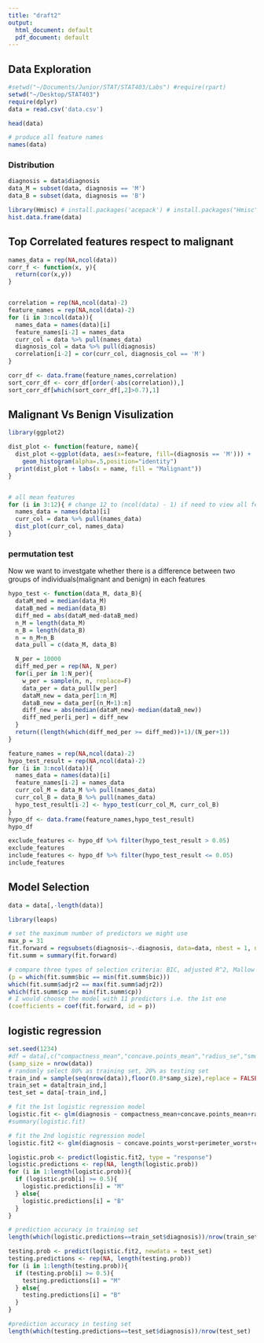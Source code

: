 ```yaml
---
title: "draft2"
output:
  html_document: default
  pdf_document: default
---
```


## Data Exploration
```r
#setwd("~/Documents/Junior/STAT/STAT403/Labs") #require(rpart) 
setwd("~/Desktop/STAT403")
require(dplyr)
data = read.csv('data.csv')

head(data)
```


```r
# produce all feature names
names(data)
```
### Distribution
```r
diagnosis = data$diagnosis
data_M = subset(data, diagnosis == 'M')
data_B = subset(data, diagnosis == 'B')

library(Hmisc) # install.packages('acepack') # install.packages("Hmisc")
hist.data.frame(data)
```
## Top Correlated features respect to malignant
```r
names_data = rep(NA,ncol(data))
corr_f <- function(x, y){
  return(cor(x,y))
}


correlation = rep(NA,ncol(data)-2)
feature_names = rep(NA,ncol(data)-2)
for (i in 3:ncol(data)){
  names_data = names(data)[i]
  feature_names[i-2] = names_data
  curr_col = data %>% pull(names_data)
  diagnosis_col = data %>% pull(diagnosis)
  correlation[i-2] = cor(curr_col, diagnosis_col == 'M')
}

corr_df <- data.frame(feature_names,correlation)
sort_corr_df <- corr_df[order(-abs(correlation)),]
sort_corr_df[which(sort_corr_df[,2]>0.7),1]
```
## Malignant Vs Benign Visulization
```r
library(ggplot2)

dist_plot <- function(feature, name){
  dist_plot <-ggplot(data, aes(x=feature, fill=(diagnosis == 'M'))) +
    geom_histogram(alpha=.5,position="identity") 
  print(dist_plot + labs(x = name, fill = "Malignant"))
}


# all mean features
for (i in 3:12){ # change 12 to (ncol(data) - 1) if need to view all features
  names_data = names(data)[i]
  curr_col = data %>% pull(names_data)
  dist_plot(curr_col, names_data)
}

```

### permutation test

Now we want to investgate whether there is a difference between two groups of individuals(malignant and benign) in each features

```r
hypo_test <- function(data_M, data_B){
  dataM_med = median(data_M)
  dataB_med = median(data_B)
  diff_med = abs(dataM_med-dataB_med)
  n_M = length(data_M)
  n_B = length(data_B)
  n = n_M+n_B
  data_pull = c(data_M, data_B)

  N_per = 10000
  diff_med_per = rep(NA, N_per)
  for(i_per in 1:N_per){
    w_per = sample(n, n, replace=F)
    data_per = data_pull[w_per]
    dataM_new = data_per[1:n_M]
    dataB_new = data_per[(n_M+1):n]
    diff_new = abs(median(dataM_new)-median(dataB_new))
    diff_med_per[i_per] = diff_new
  }
  return((length(which(diff_med_per >= diff_med))+1)/(N_per+1))
}

```

```r
feature_names = rep(NA,ncol(data)-2)
hypo_test_result = rep(NA,ncol(data)-2)
for (i in 3:ncol(data)){
  names_data = names(data)[i]
  feature_names[i-2] = names_data
  curr_col_M = data_M %>% pull(names_data)
  curr_col_B = data_B %>% pull(names_data)
  hypo_test_result[i-2] <- hypo_test(curr_col_M, curr_col_B)
}
hypo_df <- data.frame(feature_names,hypo_test_result)
hypo_df
```

```r
exclude_features <- hypo_df %>% filter(hypo_test_result > 0.05)
exclude_features
include_features <- hypo_df %>% filter(hypo_test_result <= 0.05)
include_features
```

## Model Selection
```r
data = data[,-length(data)]
```

```r
library(leaps)

# set the maximum number of predictors we might use
max_p = 31
fit.forward = regsubsets(diagnosis~.-diagnosis, data=data, nbest = 1, nvmax = max_p, method = "forward")
fit.summ = summary(fit.forward)

# compare three types of selection criteria: BIC, adjusted R^2, Mallow's C_p
(p = which(fit.summ$bic == min(fit.summ$bic)))
which(fit.summ$adjr2 == max(fit.summ$adjr2))
which(fit.summ$cp == min(fit.summ$cp))
# I would choose the model with 11 predictors i.e. the 1st one
(coefficients = coef(fit.forward, id = p))
```

## logistic regression

```r
set.seed(1234)
#df = data[,c("compactness_mean","concave.points_mean","radius_se","smoothness_se", "compactness_se","radius_worst","texture_worst","area_worst", "concave.points_worst", "symmetry_worst","fractal_dimension_worst","diagnosis")]
(samp_size = nrow(data))
# randomly select 80% as training set, 20% as testing set
train_ind = sample(seq(nrow(data)),floor(0.8*samp_size),replace = FALSE)
train_set = data[train_ind,]
test_set = data[-train_ind,]

# fit the 1st logistic regression model
logistic.fit <- glm(diagnosis ~ compactness_mean+concave.points_mean+radius_se+smoothness_se+compactness_se+radius_worst+texture_worst+area_worst+concave.points_worst+symmetry_worst+fractal_dimension_worst, data = train_set, family = binomial(link = "logit"))
#summary(logistic.fit)

# fit the 2nd logistic regression model
logistic.fit2 <- glm(diagnosis ~ concave.points_worst+perimeter_worst+concave.points_mean+radius_worst+perimeter_mean+area_worst+radius_mean+area_mean,data = train_set,family = binomial(link="logit"))
```

```r
logistic.prob <- predict(logistic.fit2, type = "response")
logistic.predictions <- rep(NA, length(logistic.prob))
for (i in 1:length(logistic.prob)){
  if (logistic.prob[i] >= 0.5){
    logistic.predictions[i] = "M"
  } else{
    logistic.predictions[i] = "B"
  }
}

# prediction accuracy in training set
length(which(logistic.predictions==train_set$diagnosis))/nrow(train_set)

testing.prob <- predict(logistic.fit2, newdata = test_set)
testing.predictions <- rep(NA, length(testing.prob))
for (i in 1:length(testing.prob)){
  if (testing.prob[i] >= 0.5){
    testing.predictions[i] = "M"
  } else{
    testing.predictions[i] = "B"
  }
}

#prediction accuracy in testing set
length(which(testing.predictions==test_set$diagnosis))/nrow(test_set)
```